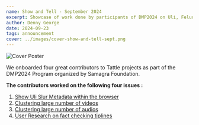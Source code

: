 ```yaml
---
name: Show and Tell - September 2024
excerpt: Showcase of work done by participants of DMP2024 on Uli, Feluda and DAU
author: Denny George
date: 2024-09-23
tags: announcement
cover: ../images/cover-show-and-tell-sept.png
---
```


![Cover Poster](../images/hero-show-and-tell-sept.png)

We onboarded four great contributors to Tattle projects as part of the DMP2024 Program organized by Samagra Foundation.

**The contributors worked on the following four issues :**

1. [Show Uli Slur Metadata within the browser](https://github.com/tattle-made/Uli/issues/544)
2. [Clustering large number of videos](https://github.com/tattle-made/feluda/issues/81)
3. [Clustering large number of audios](https://github.com/tattle-made/feluda/issues/82)
4. [User Research on fact checking tiplines](https://github.com/tattle-made/DAU/issues/106)
